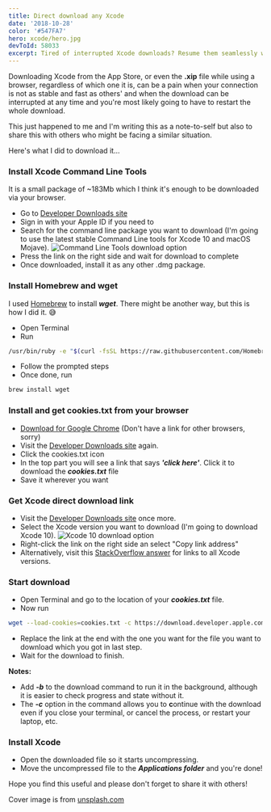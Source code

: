 ```yaml
---
title: Direct download any Xcode
date: '2018-10-28'
color: '#547FA7'
hero: xcode/hero.jpg
devToId: 58033
excerpt: Tired of interrupted Xcode downloads? Resume them seamlessly with a quick trick
---
```


Downloading Xcode from the App Store, or even the **.xip** file while using a browser, regardless of which one it is, can be a pain when your connection is not as stable and fast as others' and when the download can be interrupted at any time and you're most likely going to have to restart the whole download.

This just happened to me and I'm writing this as a note-to-self but also to share this with others who might be facing a similar situation.

Here's what I did to download it…

### Install Xcode Command Line Tools

It is a small package of ~183Mb which I think it's enough to be downloaded via your browser.

- Go to [Developer Downloads site](https://developer.apple.com/download/more/)
- Sign in with your Apple ID if you need to
- Search for the command line package you want to download (I'm going to use the latest stable Command Line tools for Xcode 10 and macOS Mojave).
  ![Command Line Tools download option](/media/blog/xcode/xcode-1.png)
- Press the link on the right side and wait for download to complete
- Once downloaded, install it as any other .dmg package.

### Install Homebrew and wget

I used [Homebrew](https://brew.sh/) to install **_wget_**. There might be another way, but this is how I did it. 😅

- Open Terminal
- Run

```bash
/usr/bin/ruby -e "$(curl -fsSL https://raw.githubusercontent.com/Homebrew/install/master/install)"
```

- Follow the prompted steps
- Once done, run

```bash
brew install wget
```

### Install and get cookies.txt from your browser

- [Download for Google Chrome](https://chrome.google.com/webstore/detail/cookiestxt/njabckikapfpffapmjgojcnbfjonfjfg) (Don't have a link for other browsers, sorry)
- Visit the [Developer Downloads site](https://developer.apple.com/download/more/) again.
- Click the cookies.txt icon
- In the top part you will see a link that says **_'click here'_**. Click it to download the **_cookies.txt_** file
- Save it wherever you want

### Get Xcode direct download link

- Visit the [Developer Downloads site](https://developer.apple.com/download/more/) once more.
- Select the Xcode version you want to download (I'm going to download Xcode 10).
  ![Xcode 10 download option](/media/blog/xcode/xcode-2.png)
- Right-click the link on the right side an select "Copy link address"
- Alternatively, visit this [StackOverflow answer](https://stackoverflow.com/a/10335943) for links to all Xcode versions.

### Start download

- Open Terminal and go to the location of your **_cookies.txt_** file.
- Now run

```bash
wget --load-cookies=cookies.txt -c https://download.developer.apple.com/Developer_Tools/Xcode_10/Xcode_10.xip
```

- Replace the link at the end with the one you want for the file you want to download which you got in last step.
- Wait for the download to finish.

**Notes:**

- Add **_-b_** to the download command to run it in the background, although it is easier to check progress and state without it.
- The **_-c_** option in the command allows you to **c**ontinue with the download even if you close your terminal, or cancel the process, or restart your laptop, etc.

### Install Xcode

- Open the downloaded file so it starts uncompressing.
- Move the uncompressed file to the **_Applications folder_** and you're done!

Hope you find this useful and please don't forget to share it with others!

Cover image is from [unsplash.com](https://unsplash.com/photos/xNKy-Cu20d4)
